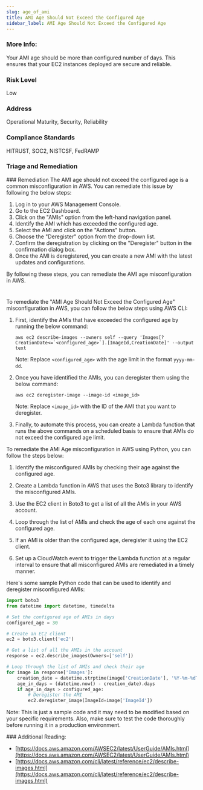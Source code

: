 ```yaml
---
slug: age_of_ami
title: AMI Age Should Not Exceed the Configured Age
sidebar_label: AMI Age Should Not Exceed the Configured Age
---
```


### More Info:

Your AMI age should be more than configured number of days. This ensures that your EC2 instances deployed are secure and reliable.

### Risk Level

Low

### Address

Operational Maturity, Security, Reliability

### Compliance Standards

HITRUST, SOC2, NISTCSF, FedRAMP


### Triage and Remediation
<Tabs>
<Tab title='Remediation'>
### Remediation

<AccordionGroup>
<Accordion title='Using Console' defaultOpen='true'>
The AMI age should not exceed the configured age is a common misconfiguration in AWS. You can remediate this issue by following the below steps:

1. Log in to your AWS Management Console.
2. Go to the EC2 Dashboard.
3. Click on the "AMIs" option from the left-hand navigation panel.
4. Identify the AMI which has exceeded the configured age.
5. Select the AMI and click on the "Actions" button.
6. Choose the "Deregister" option from the drop-down list.
7. Confirm the deregistration by clicking on the "Deregister" button in the confirmation dialog box.
8. Once the AMI is deregistered, you can create a new AMI with the latest updates and configurations.

By following these steps, you can remediate the AMI age misconfiguration in AWS.

#
</Accordion>

<Accordion title='Using CLI'>
To remediate the "AMI Age Should Not Exceed the Configured Age" misconfiguration in AWS, you can follow the below steps using AWS CLI:

1. First, identify the AMIs that have exceeded the configured age by running the below command:

   ```
   aws ec2 describe-images --owners self --query 'Images[?CreationDate<=`<configured_age>`].[ImageId,CreationDate]' --output text
   ```

   Note: Replace `<configured_age>` with the age limit in the format `yyyy-mm-dd`.

2. Once you have identified the AMIs, you can deregister them using the below command:

   ```
   aws ec2 deregister-image --image-id <image_id>
   ```

   Note: Replace `<image_id>` with the ID of the AMI that you want to deregister.

3. Finally, to automate this process, you can create a Lambda function that runs the above commands on a scheduled basis to ensure that AMIs do not exceed the configured age limit.
</Accordion>

<Accordion title='Using Python'>
To remediate the AMI Age misconfiguration in AWS using Python, you can follow the steps below:

1. Identify the misconfigured AMIs by checking their age against the configured age.

2. Create a Lambda function in AWS that uses the Boto3 library to identify the misconfigured AMIs.

3. Use the EC2 client in Boto3 to get a list of all the AMIs in your AWS account.

4. Loop through the list of AMIs and check the age of each one against the configured age.

5. If an AMI is older than the configured age, deregister it using the EC2 client.

6. Set up a CloudWatch event to trigger the Lambda function at a regular interval to ensure that all misconfigured AMIs are remediated in a timely manner.

Here's some sample Python code that can be used to identify and deregister misconfigured AMIs:

```python
import boto3
from datetime import datetime, timedelta

# Set the configured age of AMIs in days
configured_age = 30

# Create an EC2 client
ec2 = boto3.client('ec2')

# Get a list of all the AMIs in the account
response = ec2.describe_images(Owners=['self'])

# Loop through the list of AMIs and check their age
for image in response['Images']:
    creation_date = datetime.strptime(image['CreationDate'], '%Y-%m-%dT%H:%M:%S.%fZ')
    age_in_days = (datetime.now() - creation_date).days
    if age_in_days > configured_age:
        # Deregister the AMI
        ec2.deregister_image(ImageId=image['ImageId'])
```

Note: This is just a sample code and it may need to be modified based on your specific requirements. Also, make sure to test the code thoroughly before running it in a production environment.
</Accordion>

</AccordionGroup>
</Tab>
</Tabs>
### Additional Reading:

- [https://docs.aws.amazon.com/AWSEC2/latest/UserGuide/AMIs.html](https://docs.aws.amazon.com/AWSEC2/latest/UserGuide/AMIs.html) 
- [https://docs.aws.amazon.com/cli/latest/reference/ec2/describe-images.html](https://docs.aws.amazon.com/cli/latest/reference/ec2/describe-images.html) 

